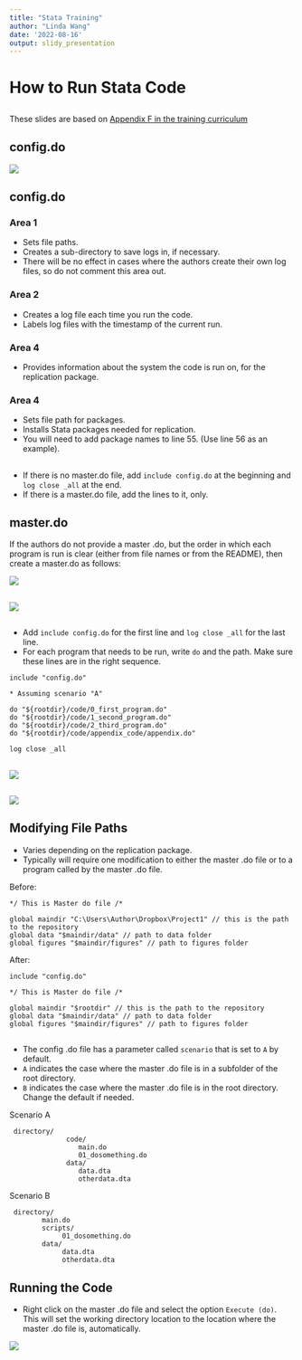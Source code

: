 ```yaml
---
title: "Stata Training"
author: "Linda Wang"
date: '2022-08-16'
output: slidy_presentation
---
```


# How to Run Stata Code

##

These slides are based on [Appendix F in the training curriculum](https://labordynamicsinstitute.github.io/replicability-training-curriculum/stata-related-procedures.html)

## config.do

![](images/stata_config.png)

## config.do

### Area 1

- Sets file paths.
- Creates a sub-directory to save logs in, if necessary.
- There will be no effect in cases where the authors create their own log files, so do not comment this area out.

### Area 2

- Creates a log file each time you run the code.
- Labels log files with the timestamp of the current run.

### Area 4

- Provides information about the system the code is run on, for the replication package.

### Area 4

- Sets file path for packages.
- Installs Stata packages needed for replication.
- You will need to add package names to line 55. (Use line 56 as an example).

##

- If there is no master.do file, add ` include config.do` at the beginning and ` log close _all` at the end.
- If there is a master.do file, add the lines to it, only.

## master.do

If the authors do not provide a master .do, but the order in which each program is run is clear (either from file names or from the README), then create a master.do as follows:

![](images/doeditor.png)

##

![](images/doeditor2.png)

##

- Add ` include config.do` for the first line and ` log close _all` for the last line.
- For each program that needs to be run, write ` do` and the path. Make sure these lines are in the right sequence.

```
include "config.do"
 
* Assuming scenario "A"

do "${rootdir}/code/0_first_program.do" 
do "${rootdir}/code/1_second_program.do"
do "${rootdir}/code/2_third_program.do"
do "${rootdir}/code/appendix_code/appendix.do"

log close _all

```

##

![](images/master-example.png)

##

![](images/code_repo.png)

## Modifying File Paths

- Varies depending on the replication package.
- Typically will require one modification to either the master .do file or to a program called by the master .do file. 

Before:

```
*/ This is Master do file /*

global maindir "C:\Users\Author\Dropbox\Project1" // this is the path to the repository
global data "$maindir/data" // path to data folder
global figures "$maindir/figures" // path to figures folder
```

After:

```
include "config.do"

*/ This is Master do file /*

global maindir "$rootdir" // this is the path to the repository
global data "$maindir/data" // path to data folder
global figures "$maindir/figures" // path to figures folder
```

##

- The config .do file has a parameter called `scenario` that is set to `A` by default.
- `A` indicates the case where the master .do file is in a subfolder of the root directory.
- `B` indicates the case where the master .do file is in the root directory. Change the default if needed.

Scenario A

```
 directory/
              code/
                 main.do
                 01_dosomething.do
              data/
                 data.dta
                 otherdata.dta

```

Scenario B

```
 directory/
        main.do
        scripts/
             01_dosomething.do
        data/
             data.dta
             otherdata.dta
```

## Running the Code

- Right click on the master .do file and select the option `Execute (do)`. This will set the working directory location to the location where the master .do file is, automatically.

![](images/execute-do.png)